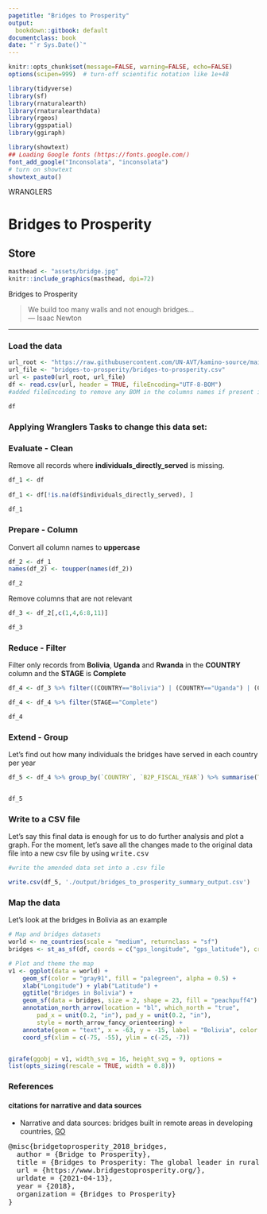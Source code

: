 ```yaml
---
pagetitle: "Bridges to Prosperity"
output:
  bookdown::gitbook: default
documentclass: book
date: "`r Sys.Date()`"
---
```


```r

knitr::opts_chunk$set(message=FALSE, warning=FALSE, echo=FALSE)
options(scipen=999)  # turn-off scientific notation like 1e+48

library(tidyverse)
library(sf)
library(rnaturalearth)
library(rnaturalearthdata)
library(rgeos)
library(ggspatial)
library(ggiraph)

library(showtext)
## Loading Google fonts (https://fonts.google.com/)
font_add_google("Inconsolata", "inconsolata")
# turn on showtext
showtext_auto()


```

WRANGLERS  

# Bridges to Prosperity
## Store  

```r

masthead <- "assets/bridge.jpg"
knitr::include_graphics(masthead, dpi=72)

```

<div class="figure-text">Bridges to Prosperity</div>

> We build too many walls and not enough bridges...\
--- Isaac Newton\


***

### Load the data


```r

url_root <- "https://raw.githubusercontent.com/UN-AVT/kamino-source/main/sources/0-shared/data/"
url_file <- "bridges-to-prosperity/bridges-to-prosperity.csv"
url <- paste0(url_root, url_file)
df <- read.csv(url, header = TRUE, fileEncoding="UTF-8-BOM")
#added fileEncoding to remove any BOM in the columns names if present in the file (common for files generated from Microsoft applications: Excel, SQL server)

df
```

### Applying __Wranglers Tasks__ to change this data set:

### Evaluate - Clean
Remove all records where __individuals_directly_served__ is missing.

```r

df_1 <- df
  
df_1 <- df[!is.na(df$individuals_directly_served), ]    
 
df_1
```


### Prepare - Column
Convert all column names to __uppercase__

```r
df_2 <- df_1
names(df_2) <- toupper(names(df_2))

df_2
```

Remove columns that are not relevant

```r
df_3 <- df_2[,c(1,4,6:8,11)]

df_3
```

### Reduce - Filter
Filter only records from __Bolivia__, __Uganda__ and __Rwanda__ in the  __COUNTRY__ column and the __STAGE__ is __Complete__

```r

df_4 <- df_3 %>% filter((COUNTRY=="Bolivia") | (COUNTRY=="Uganda") | (COUNTRY=="Rwanda"))

df_4 <- df_4 %>% filter(STAGE=="Complete")

df_4

```


### Extend - Group
Let's find out how many individuals the bridges have served in each country per year

```r
df_5 <- df_4 %>% group_by(`COUNTRY`, `B2P_FISCAL_YEAR`) %>% summarise(TOTAL_PEOPLE_SERVED=sum(`INDIVIDUALS_DIRECTLY_SERVED`))


df_5
```


### Write to a CSV file
Let's say this final data is enough for us to do further analysis and plot a graph. For the moment, let's save all the changes made to the original data file into a new csv file by using <kbd>write.csv</kbd> 


```r
#write the amended data set into a .csv file

write.csv(df_5, './output/bridges_to_prosperity_summary_output.csv')


```

### Map the data
Let's look at the bridges in Bolivia as an example

```r

# Map and bridges datasets
world <- ne_countries(scale = "medium", returnclass = "sf")
bridges <- st_as_sf(df, coords = c("gps_longitude", "gps_latitude"), crs = 4326, agr = "constant")

# Plot and theme the map
v1 <- ggplot(data = world) +
    geom_sf(color = "gray91", fill = "palegreen", alpha = 0.5) +
    xlab("Longitude") + ylab("Latitude") +
    ggtitle("Bridges in Bolivia") +
    geom_sf(data = bridges, size = 2, shape = 23, fill = "peachpuff4") +
    annotation_north_arrow(location = "bl", which_north = "true", 
        pad_x = unit(0.2, "in"), pad_y = unit(0.2, "in"),
        style = north_arrow_fancy_orienteering) +
    annotate(geom = "text", x = -63, y = -15, label = "Bolivia", color = "grey22", size = 6) +
    coord_sf(xlim = c(-75, -55), ylim = c(-25, -7))


girafe(ggobj = v1, width_svg = 16, height_svg = 9, options =
list(opts_sizing(rescale = TRUE, width = 0.8)))

```

### References
#### citations for narrative and data sources

* Narrative and data sources: bridges built in remote areas in developing countries, [GO](https://www.bridgestoprosperity.org/who-we-are/team/){target="_blank"}


<pre>
@misc{bridgetoprosperity_2018_bridges,
  author = {Bridge to Prosperity},
  title = {Bridges to Prosperity: The global leader in rural infrastructure development},
  url = {https://www.bridgestoprosperity.org/},
  urldate = {2021-04-13},
  year = {2018},
  organization = {Bridges to Prosperity}
}
</pre>

